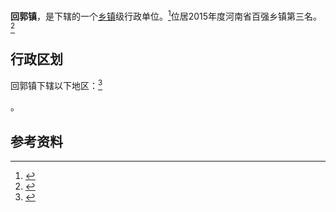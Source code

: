 {{中国乡级行政区|41/01/81/113/000}}

'''回郭镇'''，是{{PRC admin/fullname|41/01/81/113/000|3}}下辖的一个[[乡镇|乡镇]]级行政单位。<ref>{{PRC admin/ref sgc|{{PRC admin/parent|41/01/81/113/000}}}}</ref>位居2015年度河南省百强乡镇第三名。<ref>{{cite web |url=http://news.dahe.cn/2015/11-11/105968162.html |language= |title=2015年度河南省百强乡镇出炉 安阳县水冶镇蝉联第一 |publisher=大河网-河南日报 |date=2015年11月11日 |accessdate= |archive-date=2016年3月6日 |archive-url=https://web.archive.org/web/20160306124633/http://news.dahe.cn/2015/11-11/105968162.html |dead-url=no }}</ref>

== 行政区划 ==

回郭镇下辖以下地区：<ref>{{PRC admin/ref sgc|41/01/81/113/000}}</ref>

{{PRC admin/children|41/01/81/113/000}}。

== 参考资料 ==

{{reflist}}

{{行政区划小作品}}
{{PRC admin/navcat|41/01/81/113/000}}